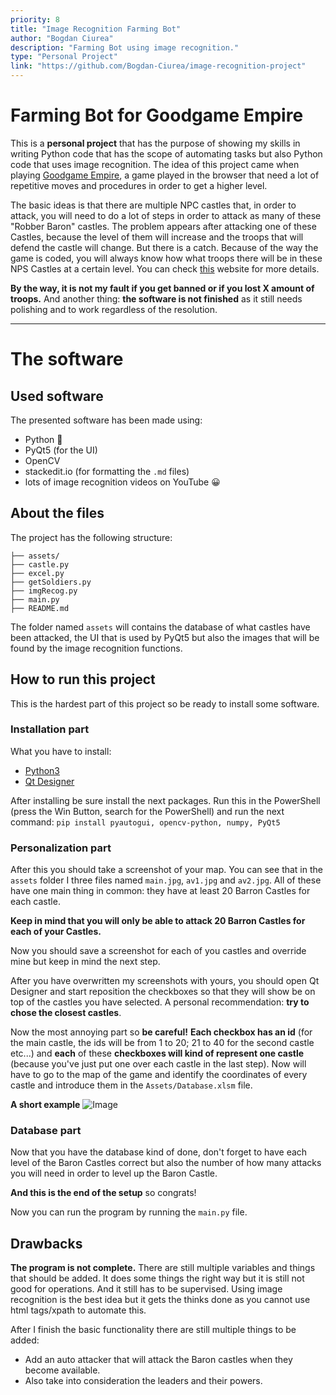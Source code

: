 ```yaml
---
priority: 8
title: "Image Recognition Farming Bot"
author: "Bogdan Ciurea"
description: "Farming Bot using image recognition."
type: "Personal Project"
link: "https://github.com/Bogdan-Ciurea/image-recognition-project"
---
```


# Farming Bot for Goodgame Empire

This is a **personal project** that has the purpose of showing my skills in writing Python code that has the scope of automating tasks but also Python code that uses image recognition.
The idea of this project came when playing [Goodgame Empire](https://empire.goodgamestudios.com), a game played in the browser that need a lot of repetitive moves and procedures in order to get a higher level.

The basic ideas is that there are multiple NPC castles that, in order to attack, you will need to do a lot of steps in order to attack as many of these "Robber Baron" castles.
The problem appears after attacking one of these Castles, because the level of them will increase and the troops that will defend the castle will change.
But there is a catch. Because of the way the game is coded, you will always know how what troops there will be in these NPS Castles at a certain level. You can check [this](https://goodgameempire.fandom.com/wiki/Robber_Baron_Castle_Level_1-10) website for more details.

**By the way, it is not my fault if you get banned or if you lost X amount of troops.**
And another thing: **the software is not finished** as it still needs polishing and to work regardless of the resolution.

---

# The software

## Used software

The presented software has been made using:

- Python 🐍
- PyQt5 (for the UI)
- OpenCV
- stackedit.io (for formatting the `.md` files)
- lots of image recognition videos on YouTube 😀

## About the files

The project has the following structure:

```
├── assets/
├── castle.py
├── excel.py
├── getSoldiers.py
├── imgRecog.py
├── main.py
├── README.md
```

The folder named `assets` will contains the database of what castles have been attacked, the UI that is used by PyQt5 but also the images that will be found by the image recognition functions.

## How to run this project

This is the hardest part of this project so be ready to install some software.

### Installation part

What you have to install:

- [Python3](https://www.python.org/ftp/python/3.10.4/python-3.10.4-amd64.exe)
- [Qt Designer](https://build-system.fman.io/qt-designer-download)

After installing be sure install the next packages. Run this in the PowerShell (press the Win Button, search for the PowerShell) and run the next command:
`pip install pyautogui, opencv-python, numpy, PyQt5`

### Personalization part

After this you should take a screenshot of your map. You can see that in the `assets` folder I three files named `main.jpg`, `av1.jpg` and `av2.jpg`. All of these have one main thing in common: they have at least 20 Barron Castles for each castle.

**Keep in mind that you will only be able to attack 20 Barron Castles for each of your Castles.**

Now you should save a screenshot for each of you castles and override mine but keep in mind the next step.

After you have overwritten my screenshots with yours, you should open Qt Designer and start reposition the checkboxes so that they will show be on top of the castles you have selected.
A personal recommendation: **try to chose the closest castles**.

Now the most annoying part so **be careful!**
**Each checkbox has an id** (for the main castle, the ids will be from 1 to 20; 21 to 40 for the second castle etc...) and **each** of these **checkboxes will kind of represent one castle** (because you've just put one over each castle in the last step). Now will have to go to the map of the game and identify the coordinates of every castle and introduce them in the `Assets/Database.xlsm` file.

**A short example**
![Image](https://i.postimg.cc/8cjzb01b/Castles.png)

### Database part

Now that you have the database kind of done, don't forget to have each level of the Baron Castles correct but also the number of how many attacks you will need in order to level up the Baron Castle.

**And this is the end of the setup** so congrats!

Now you can run the program by running the `main.py` file.

## Drawbacks

**The program is not complete.** There are still multiple variables and things that should be added. It does some things the right way but it is still not good for operations. And it still has to be supervised.
Using image recognition is the best idea but it gets the thinks done as you cannot use html tags/xpath to automate this.

After I finish the basic functionality there are still multiple things to be added:

- Add an auto attacker that will attack the Baron castles when they become available.
- Also take into consideration the leaders and their powers.
